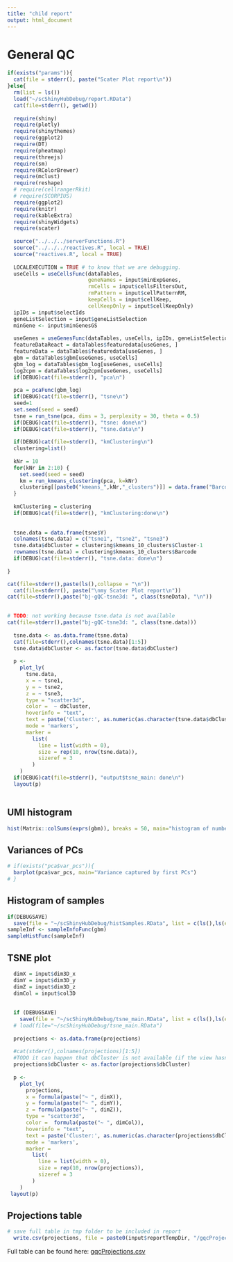 ```yaml
---
title: "child report"
output: html_document
---
```


# General QC



```r
if(exists("params")){
  cat(file = stderr(), paste("Scater Plot report\n"))
}else{
  rm(list = ls())
  load("~/scShinyHubDebug/report.RData")
  cat(file=stderr(), getwd())
  
  require(shiny)
  require(plotly)
  require(shinythemes)
  require(ggplot2)
  require(DT)
  require(pheatmap)
  require(threejs)
  require(sm)
  require(RColorBrewer)
  require(mclust)
  require(reshape)
  # require(cellrangerRkit)
  # require(SCORPIUS)
  require(ggplot2)
  require(knitr)
  require(kableExtra)
  require(shinyWidgets)
  require(scater)
  
  source("../../../serverFunctions.R")
  source("../../../reactives.R", local = TRUE)
  source("reactives.R", local = TRUE)
  
  LOCALEXECUTION = TRUE # to know that we are debugging.
  useCells = useCellsFunc(dataTables, 
                          geneNames = input$minExpGenes,
                          rmCells = input$cellsFiltersOut,
                          rmPattern = input$cellPatternRM,
                          keepCells = input$cellKeep,
                          cellKeepOnly = input$cellKeepOnly)
  ipIDs = input$selectIds
  geneListSelection = input$geneListSelection
  minGene <- input$minGenesGS
  
  useGenes = useGenesFunc(dataTables, useCells, ipIDs, geneListSelection, minGene)
  featureDataReact = dataTables$featuredata[useGenes, ]
  featureData = dataTables$featuredata[useGenes, ]
  gbm = dataTables$gbm[useGenes, useCells]
  gbm_log = dataTables$gbm_log[useGenes, useCells]
  log2cpm = dataTables$log2cpm[useGenes, useCells]
  if(DEBUG)cat(file=stderr(), "pca\n")
  
  pca = pcaFunc(gbm_log)
  if(DEBUG)cat(file=stderr(), "tsne\n")
  seed=1
  set.seed(seed = seed)
  tsne = run_tsne(pca, dims = 3, perplexity = 30, theta = 0.5)
  if(DEBUG)cat(file=stderr(), "tsne: done\n")
  if(DEBUG)cat(file=stderr(), "tsne.data\n")
  
  if(DEBUG)cat(file=stderr(), "kmClustering\n")
  clustering=list()
  
  kNr = 10
  for(kNr in 2:10) {
    set.seed(seed = seed)
    km = run_kmeans_clustering(pca, k=kNr)
    clustering[[paste0("kmeans_",kNr,"_clusters")]] = data.frame("Barcode" = rownames(data.frame(km$cluster)), "Cluster" = km$cluster)
  }
  
  kmClustering = clustering
  if(DEBUG)cat(file=stderr(), "kmClustering:done\n")
  
  
  tsne.data = data.frame(tsne$Y)
  colnames(tsne.data) = c("tsne1", "tsne2", "tsne3")
  tsne.data$dbCluster = clustering$kmeans_10_clusters$Cluster-1
  rownames(tsne.data) = clustering$kmeans_10_clusters$Barcode
  if(DEBUG)cat(file=stderr(), "tsne.data: done\n")
  
}

cat(file=stderr(),paste(ls(),collapse = "\n"))
  cat(file=stderr(), paste("\nmy Scater Plot report\n"))
cat(file=stderr(),paste("bj-gQC-tsne3d: ", class(tsneData), "\n"))
  
```




```r
# TODO: not working because tsne.data is not available
cat(file=stderr(),paste("bj-gQC-tsne3d: ", class(tsne.data)))
  
  tsne.data <- as.data.frame(tsne.data)
  cat(file=stderr(),colnames(tsne.data)[1:5])
  tsne.data$dbCluster <- as.factor(tsne.data$dbCluster)
  
  p <-
    plot_ly(
      tsne.data,
      x = ~ tsne1,
      y = ~ tsne2,
      z = ~ tsne3,
      type = "scatter3d",
      color =  ~ dbCluster,
      hoverinfo = "text",
      text = paste('Cluster:', as.numeric(as.character(tsne.data$dbCluster))),
      mode = 'markers',
      marker =
        list(
          line = list(width = 0),
          size = rep(10, nrow(tsne.data)),
          sizeref = 3
        )
    )
  if(DEBUG)cat(file=stderr(), "output$tsne_main: done\n")
  layout(p)
  


```

## UMI histogram


```r

hist(Matrix::colSums(exprs(gbm)), breaks = 50, main="histogram of number of UMI per cell")
```

## Variances of PCs

```r
# if(exists("pca$var_pcs")){
  barplot(pca$var_pcs, main="Variance captured by first PCs")
# }
```

## Histogram of samples


```r
if(DEBUGSAVE) 
  save(file = "~/scShinyHubDebug/histSamples.RData", list = c(ls(),ls(envir = globalenv())))
sampleInf <- sampleInfoFunc(gbm)
sampleHistFunc(sampleInf)
```

## TSNE plot

```r


  dimX = input$dim3D_x
  dimY = input$dim3D_y
  dimZ = input$dim3D_z
  dimCol = input$col3D
  
  
  if (DEBUGSAVE) 
    save(file = "~/scShinyHubDebug/tsne_main.RData", list = c(ls(),ls(envir = globalenv())))
  # load(file="~/scShinyHubDebug/tsne_main.RData")
  
  projections <- as.data.frame(projections)
  
  #cat(stderr(),colnames(projections)[1:5])
  #TODO it can happen that dbCluster is not available (if the view hasn't been used)
  projections$dbCluster <- as.factor(projections$dbCluster)
  
  p <-
    plot_ly(
      projections,
      x = formula(paste("~ ", dimX)),
      y = formula(paste("~ ", dimY)),
      z = formula(paste("~ ", dimZ)),
      type = "scatter3d",
      color =  formula(paste("~ ", dimCol)),
      hoverinfo = "text",
      text = paste('Cluster:', as.numeric(as.character(projections$dbCluster))),
      mode = 'markers',
      marker =
        list(
          line = list(width = 0),
          size = rep(10, nrow(projections)),
          sizeref = 3
        )
    )
 layout(p)
```

## Projections table

```r

# save full table in tmp folder to be included in report
  write.csv(projections, file = paste0(input$reportTempDir, "/gqcProjections.csv"))

```

Full table can be found here: [gqcProjections.csv](gqcProjections.csv)
